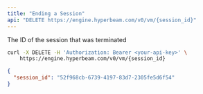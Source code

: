 ```yaml
---
title: "Ending a Session"
api: "DELETE https://engine.hyperbeam.com/v0/vm/{session_id}"
---
```


<Param path="session_id" type="string">

The ID of the session that was terminated

</Param>

<RequestExample>

```bash cURL
curl -X DELETE -H 'Authorization: Bearer <your-api-key>' \
    https://engine.hyperbeam.com/v0/vm/{session_id}
```

</RequestExample>

<ResponseExample>

```json Response Example
{
  "session_id": "52f968cb-6739-4197-83d7-2305fe5d6f54"
}
```

</ResponseExample>
